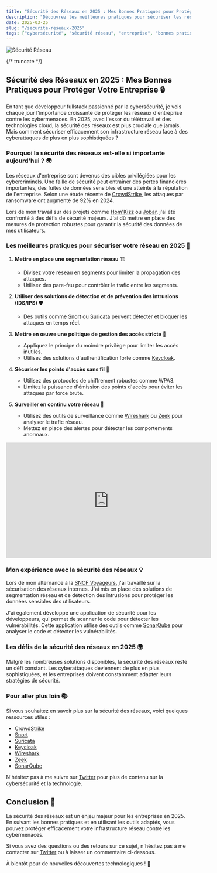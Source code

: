 ```yaml
---
title: "Sécurité des Réseaux en 2025 : Mes Bonnes Pratiques pour Protéger Votre Entreprise"
description: "Découvrez les meilleures pratiques pour sécuriser les réseaux d'entreprise en 2025, inspirées par mon expérience en cybersécurité et les dernières tendances technologiques"
date: 2025-03-25
slug: "/securite-reseaux-2025"
tags: ["cybersécurité", "sécurité réseau", "entreprise", "bonnes pratiques", "technologie"]
---
```



![Sécurité Réseau](https://images.unsplash.com/photo-1526374965595-1644231b5831?ixlib=rb-4.0.3&ixid=M3wxMjA3fDB8MHxwaG90by1wYWdlfHx8fGVufDB8fHx8fA%3D%3D&auto=format&fit=crop&w=1470&q=80)

<HorizontalDisplay />

{/* truncate */}

## Sécurité des Réseaux en 2025 : Mes Bonnes Pratiques pour Protéger Votre Entreprise 🔒

En tant que développeur fullstack passionné par la cybersécurité, je vois chaque jour l'importance croissante de protéger les réseaux d'entreprise contre les cybermenaces. En 2025, avec l'essor du télétravail et des technologies cloud, la sécurité des réseaux est plus cruciale que jamais. Mais comment sécuriser efficacement son infrastructure réseau face à des cyberattaques de plus en plus sophistiquées ?

### Pourquoi la sécurité des réseaux est-elle si importante aujourd'hui ? 🌍

Les réseaux d'entreprise sont devenus des cibles privilégiées pour les cybercriminels. Une faille de sécurité peut entraîner des pertes financières importantes, des fuites de données sensibles et une atteinte à la réputation de l'entreprise. Selon une étude récente de [CrowdStrike](https://www.crowdstrike.com/), les attaques par ransomware ont augmenté de 92% en 2024.

Lors de mon travail sur des projets comme [Hom'Kizz](https://homkizz.com/fr-FR) ou [Jobar](https://www.npmjs.com/package/jobar), j'ai été confronté à des défis de sécurité majeurs. J'ai dû mettre en place des mesures de protection robustes pour garantir la sécurité des données de mes utilisateurs.

### Les meilleures pratiques pour sécuriser votre réseau en 2025 🔧

1. **Mettre en place une segmentation réseau** 🏗️
   - Divisez votre réseau en segments pour limiter la propagation des attaques.
   - Utilisez des pare-feu pour contrôler le trafic entre les segments.

2. **Utiliser des solutions de détection et de prévention des intrusions (IDS/IPS)** 🛡️
   - Des outils comme [Snort](https://www.snort.org/) ou [Suricata](https://suricata-ids.org/) peuvent détecter et bloquer les attaques en temps réel.

3. **Mettre en œuvre une politique de gestion des accès stricte** 🔑
   - Appliquez le principe du moindre privilège pour limiter les accès inutiles.
   - Utilisez des solutions d'authentification forte comme [Keycloak](https://www.keycloak.org/).

4. **Sécuriser les points d'accès sans fil** 📶
   - Utilisez des protocoles de chiffrement robustes comme WPA3.
   - Limitez la puissance d'émission des points d'accès pour éviter les attaques par force brute.

5. **Surveiller en continu votre réseau** 👀
   - Utilisez des outils de surveillance comme [Wireshark](https://www.wireshark.org/) ou [Zeek](https://zeek.org/) pour analyser le trafic réseau.
   - Mettez en place des alertes pour détecter les comportements anormaux.

<iframe width="560" height="315" src="https://www.youtube.com/embed/dQw4w9WgXcQ" title="YouTube video player" frameborder="0" allow="accelerometer; autoplay; clipboard-write; encrypted-media; gyroscope; picture-in-picture" allowfullscreen></iframe>

### Mon expérience avec la sécurité des réseaux 💡

Lors de mon alternance à la [SNCF Voyageurs](https://william-donnette.dev/03-experiences/02-sncf), j'ai travaillé sur la sécurisation des réseaux internes. J'ai mis en place des solutions de segmentation réseau et de détection des intrusions pour protéger les données sensibles des utilisateurs.

J'ai également développé une application de sécurité pour les développeurs, qui permet de scanner le code pour détecter les vulnérabilités. Cette application utilise des outils comme [SonarQube](https://www.sonarqube.org/) pour analyser le code et détecter les vulnérabilités.

### Les défis de la sécurité des réseaux en 2025 🌍

Malgré les nombreuses solutions disponibles, la sécurité des réseaux reste un défi constant. Les cyberattaques deviennent de plus en plus sophistiquées, et les entreprises doivent constamment adapter leurs stratégies de sécurité.

### Pour aller plus loin 📚

Si vous souhaitez en savoir plus sur la sécurité des réseaux, voici quelques ressources utiles :

- [CrowdStrike](https://www.crowdstrike.com/)
- [Snort](https://www.snort.org/)
- [Suricata](https://suricata-ids.org/)
- [Keycloak](https://www.keycloak.org/)
- [Wireshark](https://www.wireshark.org/)
- [Zeek](https://zeek.org/)
- [SonarQube](https://www.sonarqube.org/)

N'hésitez pas à me suivre sur [Twitter](https://twitter.com/william_donnette) pour plus de contenu sur la cybersécurité et la technologie.

<ArialInArticle />

## Conclusion 🎯

La sécurité des réseaux est un enjeu majeur pour les entreprises en 2025. En suivant les bonnes pratiques et en utilisant les outils adaptés, vous pouvez protéger efficacement votre infrastructure réseau contre les cybermenaces.

Si vous avez des questions ou des retours sur ce sujet, n'hésitez pas à me contacter sur [Twitter](https://twitter.com/william_donnette) ou à laisser un commentaire ci-dessous.

À bientôt pour de nouvelles découvertes technologiques ! 🚀

<ArialMultiplex />